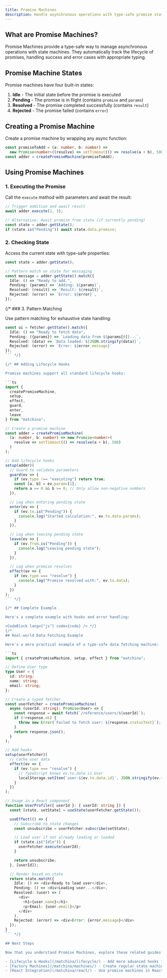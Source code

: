 ```yaml
---
title: Promise Machines
description: Handle asynchronous operations with type-safe promise state machines
---
```



## What are Promise Machines?

Promise Machines provide a type-safe way to manage asynchronous operations with state machines. They automatically track the lifecycle of promises, handling success and error cases with appropriate typing.

<PromiseMachineDiagram />

## Promise Machine States

Promise machines have four built-in states:

1. **Idle** - The initial state before the promise is executed
2. **Pending** - The promise is in flight (contains `promise` and `params`)
3. **Resolved** - The promise completed successfully (contains `result`)
4. **Rejected** - The promise failed (contains `error`)

## Creating a Promise Machine

Create a promise machine by wrapping any async function:

```ts
const promiseToAdd = (a: number, b: number) =>
  new Promise<number>((resolve) => setTimeout(() => resolve(a + b), 500));
const adder = createPromiseMachine(promiseToAdd);
```

## Using Promise Machines

### 1. Executing the Promise

Call the `execute` method with parameters and await the result:

```ts
// Trigger addition and await result
await adder.execute(2, 3);

// Alternative: Await promise from state (if currently pending)
const state = adder.getState();
if (state.is("Pending")) await state.data.promise;
```

### 2. Checking State

Access the current state with type-safe properties:

```ts
const state = adder.getState();

// Pattern match on state for messaging
const message = adder.getState().match({
  Idle: () => "Ready to add.",
  Pending: (params) => `Adding: ${params}`,
  Resolved: (result) => `Result: ${result}`,
  Rejected: (error) => `Error: ${error}`,
});
```

{/* ### 3. Pattern Matching

Use pattern matching for exhaustive state handling:

````ts
const ui = fetcher.getState().match({
  Idle: () => "Ready to fetch data",
  Pending: ({params}) => `Loading data from ${params[0]}...`,
  Resolved: (data) => `Data loaded: ${JSON.stringify(data)}`,
  Rejected: (error) => `Error: ${error.message}`
});
``` */}

{/* ## Adding Lifecycle Hooks

Promise machines support all standard lifecycle hooks:

```ts
import {
  createPromiseMachine,
  setup,
  effect,
  guard,
  enter,
  leave
} from "matchina";

// Create a promise machine
const adder = createPromiseMachine(
  (a: number, b: number) => new Promise<number>(
    resolve => setTimeout(() => resolve(a + b), 500)
  )
);

// Add lifecycle hooks
setup(adder)(
  // Guard to validate parameters
  guard(ev => {
    if (ev.type !== "executing") return true;
    const [a, b] = ev.params[1];
    return a >= 0 && b >= 0; // Only allow non-negative numbers
  }),

  // Log when entering pending state
  enter(ev => {
    if (ev.to.is("Pending")) {
      console.log("Started calculation:", ev.to.data.params);
    }
  }),

  // Log when leaving pending state
  leave(ev => {
    if (ev.from.is("Pending")) {
      console.log("Leaving pending state");
    }
  }),

  // Log when promise resolves
  effect(ev => {
    if (ev.type === "resolve") {
      console.log("Promise resolved with:", ev.to.data);
    }
  })
);
``` */}

{/* ## Complete Example

Here's a complete example with hooks and error handling:

<CodeBlock lang={"js"} code={code} /> */}
{/*
## Real-world Data Fetching Example

Here's a more practical example of a type-safe data fetching machine:

```ts
import { createPromiseMachine, setup, effect } from "matchina";

// Define User type
type User = {
  id: string;
  name: string;
  email: string;
};

// Create a typed fetcher
const userFetcher = createPromiseMachine(
  async (userId: string): Promise<User> => {
    const response = await fetch(`/reference/users/${userId}`);
    if (!response.ok) {
      throw new Error(`Failed to fetch user: ${response.statusText}`);
    }
    return response.json();
  }
);

// Add hooks
setup(userFetcher)(
  // Cache user data
  effect(ev => {
    if (ev.type === "resolve") {
      // TypeScript knows ev.to.data is User
      localStorage.setItem(`user-${ev.to.data.id}`, JSON.stringify(ev.to.data));
    }
  })
);

// Usage in a React component
function UserProfile({ userId }: { userId: string }) {
  const [state, setState] = useState(userFetcher.getState());

  useEffect(() => {
    // Subscribe to state changes
    const unsubscribe = userFetcher.subscribe(setState);

    // Load user if not already loading or loaded
    if (state.is("Idle")) {
      userFetcher.execute(userId);
    }

    return unsubscribe;
  }, [userId]);

  // Render based on state
  return state.match({
    Idle: () => <div>Ready to load user</div>,
    Pending: () => <div>Loading user...</div>,
    Resolved: (user) => (
      <div>
        <h1>{user.name}</h1>
        <p>Email: {user.email}</p>
      </div>
    ),
    Rejected: (error) => <div>Error: {error.message}</div>
  });
}
``` */}

## Next Steps

Now that you understand Promise Machines, explore these related guides:

- [Lifecycle & Hooks](/matchina/lifecycle/) - Add more advanced hooks for state changes
- [Factory Machines](/matchina/machines/) - Create regular state machines
- [React Integration](/matchina/react/) - Use promise machines in React
````
